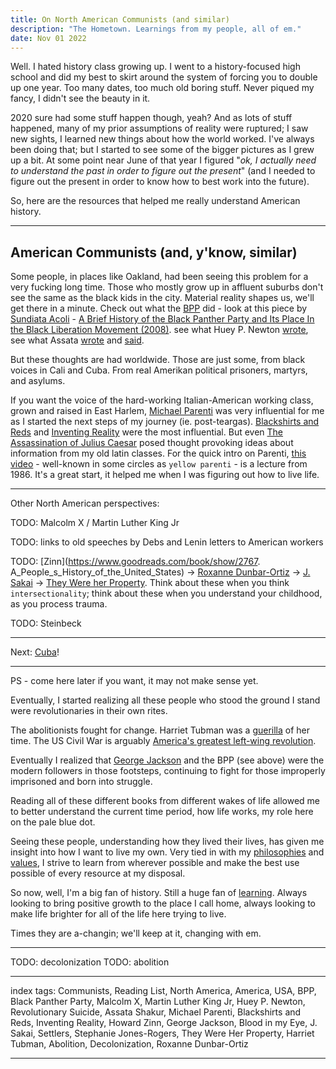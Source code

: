 ```yaml
---
title: On North American Communists (and similar)
description: "The Hometown. Learnings from my people, all of em."
date: Nov 01 2022
---
```


Well. I hated history class growing up. I went to a history-focused high school and did my best to skirt around the system of forcing you to double up one year. Too many dates, too much old boring stuff. Never piqued my fancy, I didn't see the beauty in it.

2020 sure had some stuff happen though, yeah? And as lots of stuff happened, many of my prior assumptions of reality were ruptured; I saw new sights, I learned new things about how the world worked. I've always been doing that; but I started to see some of the bigger pictures as I grew up a bit. At some point near June of that year I figured "_ok, I actually need to understand the past in order to figure out the present_" (and I needed to figure out the present in order to know how to best work into the future).

So, here are the resources that helped me really understand American history.

---

## American Communists (and, y'know, similar)

Some people, in places like Oakland, had been seeing this problem for a very fucking long time. Those who mostly grow up in affluent suburbs don't see the same as the black kids in the city. Material reality shapes us, we'll get there in a minute. Check out what the [BPP](https://en.wikipedia.org/wiki/Black_Panther_Party) did - look at this piece by [Sundiata Acoli](http://www.sundiataacoli.org/about) - [A Brief History of the Black Panther Party and Its Place In the Black Liberation Movement (2008)](https://redsails.org/a-brief-history-of-the-black-panther-party/). see what Huey P. Newton [wrote](https://en.wikipedia.org/wiki/Revolutionary_Suicide), see what Assata [wrote](https://en.wikipedia.org/wiki/Assata:_An_Autobiography) and [said](https://redsails.org/assata-and-pastors/).

But these thoughts are had worldwide. Those are just some, from black voices in Cali and Cuba. From real Amerikan political prisoners, martyrs, and asylums.

If you want the voice of the hard-working Italian-American working class, grown and raised in East Harlem, [Michael Parenti](https://en.wikipedia.org/wiki/Michael_Parenti) was very influential for me as I started the next steps of my journey (ie. post-teargas). [Blackshirts and Reds](https://www.goodreads.com/book/show/404273.Blackshirts_and_Reds) and [Inventing Reality](https://www.goodreads.com/book/show/673719.Inventing_Reality) were the most influential. But even [The Assassination of Julius Caesar](https://www.goodreads.com/book/show/37811.The_Assassination_of_Julius_Caesar) posed thought provoking ideas about information from my old latin classes. For the quick intro on Parenti, [this video](https://www.youtube.com/watch?v=xP8CzlFhc14) - well-known in some circles as `yellow parenti` - is a lecture from 1986. It's a great start, it helped me when I was figuring out how to live life.

---

Other North American perspectives:

TODO: Malcolm X / Martin Luther King Jr

TODO: links to old speeches by Debs and Lenin letters to American workers

TODO: [Zinn](https://www.goodreads.com/book/show/2767.
A_People_s_History_of_the_United_States) -> [Roxanne Dunbar-Ortiz](https://www.goodreads.com/book/show/20588662-an-indigenous-peoples-history-of-the-united-states) -> [J. Sakai](https://readsettlers.org/) -> [They Were her Property](https://www.goodreads.com/book/show/40887375-they-were-her-property). Think about these when you think `intersectionality`; think about these when you understand your childhood, as you process trauma.

TODO: Steinbeck

---

Next: [Cuba](/posts/on-latin-america)!

---

PS - come here later if you want, it may not make sense yet.

Eventually, I started realizing all these people who stood the ground I stand were revolutionaries in their own rites.

The abolitionists fought for change. Harriet Tubman was a [guerilla](https://www.goodreads.com/book/show/6739402-guerilla-warfare) of her time. The US Civil War is arguably [America's greatest left-wing revolution](https://gravelinstitute.org/videos/what-they-didnt-teach-you-about-the-civil-war/).

Eventually I realized that [George Jackson](https://www.goodreads.com/book/show/489637.Blood_in_My_Eye) and the BPP (see above) were the modern followers in those footsteps, continuing to fight for those improperly imprisoned and born into struggle.

Reading all of these different books from different wakes of life allowed me to better understand the current time period, how life works, my role here on the pale blue dot.

Seeing these people, understanding how they lived their lives, has given me insight into how I want to live my own. Very tied in with my [philosophies](/posts/on-philosophy) and [values](/posts/on-values), I strive to learn from wherever possible and make the best use possible of every resource at my disposal.

So now, well, I'm a big fan of history. Still a huge fan of [learning](/posts/on-learning). Always looking to bring positive growth to the place I call home, always looking to make life brighter for all of the life here trying to live.

Times they are a-changin; we'll keep at it, changing with em.

---

TODO: decolonization
TODO: abolition

---

index tags: Communists, Reading List, North America, America, USA, BPP, Black Panther Party, Malcolm X, Martin Luther King Jr, Huey P. Newton, Revolutionary Suicide, Assata Shakur, Michael Parenti, Blackshirts and Reds, Inventing Reality, Howard Zinn, George Jackson, Blood in my Eye, J. Sakai, Settlers, Stephanie Jones-Rogers, They Were Her Property, Harriet Tubman, Abolition, Decolonization, Roxanne Dunbar-Ortiz

---
